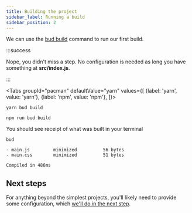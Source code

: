 ```yaml
---
title: Building the project
sidebar_label: Running a build
sidebar_position: 2
---
```



We can use the [bud build](/guides/bud-cli/bud-build) command to run our first build.

:::success

Nope, you didn't miss a step. No configuration is needed as long you have something at **src/index.js**.

:::

<Tabs
  groupId="pacman"
  defaultValue="yarn"
  values={[
    {label: 'yarn', value: 'yarn'},
    {label: 'npm', value: 'npm'},
  ]}>
  <TabItem value="yarn">

    yarn bud build

  </TabItem>
  <TabItem value="npm">

    npm run bud build

  </TabItem>
</Tabs>

You should see receipt of what was built in your terminal

```shell {3} title='$ bud build'
bud

- main.js         minimized          56 bytes
- main.css        minimized          51 bytes

Compiled in 486ms
```

## Next steps

For anything beyond the simplest projects, you'll likely need to provide some configuration, which [we'll do in the next step](/guides/getting-started/config).
